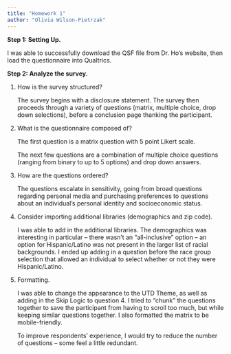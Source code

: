 ---
title: "Homework 1"
author: "Olivia Wilson-Pietrzak"
---

**Step 1: Setting Up.**

I was able to successfully download the QSF file from Dr. Ho's website, then load the questionnaire into Qualtrics.

**Step 2: Analyze the survey.**

1.  How is the survey structured?

    The survey begins with a disclosure statement. The survey then proceeds through a variety of questions (matrix, multiple choice, drop down selections), before a conclusion page thanking the participant.

2.  What is the questionnaire composed of?

    The first question is a matrix question with 5 point Likert scale.

    The next few questions are a combination of multiple choice questions (ranging from binary to up to 5 options) and drop down answers.

3.  How are the questions ordered?

    The questions escalate in sensitivity, going from broad questions regarding personal media and purchasing preferences to questions about an individual's personal identity and socioeconomic status.

4.  Consider importing additional libraries (demographics and zip code).

    I was able to add in the additional libraries. The demographics was interesting in particular -- there wasn't an "all-inclusive" option -- an option for Hispanic/Latino was not present in the larger list of racial backgrounds. I ended up adding in a question before the race group selection that allowed an individual to select whether or not they were Hispanic/Latino.

5.  Formatting.

    I was able to change the appearance to the UTD Theme, as well as adding in the Skip Logic to question 4. I tried to "chunk" the questions together to save the participant from having to scroll too much, but while keeping similar questions together. I also formatted the matrix to be mobile-friendly.

    To improve respondents' experience, I would try to reduce the number of questions -- some feel a little redundant.
